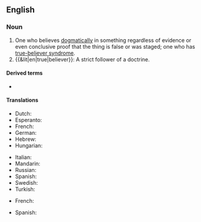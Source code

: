 ==English==

===Noun===
{{en-noun}}

# One who believes [[dogmatic]]ally in something regardless of evidence or even conclusive proof that the thing is false or was staged; one who has [[true-believer syndrome]].
# {{&lit|en|true|believer}}: A strict follower of a doctrine.

====Derived terms====
* {{l|en|true-believer syndrome}}

====Translations====
{{trans-top|strict follower of a doctrine}}
* Dutch: {{t-needed|nl}}
* Esperanto: {{t-needed|eo}}
* French: {{t|fr|vrai croyant|m}}
* German: {{t|de|Rechtgläubiger|m}}
* Hebrew: {{t-needed|he}}
* Hungarian: {{t-needed|hu}}
{{trans-mid}}
* Italian: {{t-needed|it}}
* Mandarin: {{t-needed|cmn}}
* Russian: {{t+|ru|правове́рный}}
* Spanish: {{t|es|creyente verdadero|m}}
* Swedish: {{t-needed|sv}}
* Turkish: {{t|tr|gerçek iman sahibi kimse}}
{{trans-bottom}}

{{trans-top|one who believes in something dogmatically even if it is proven false; a sufferer of true-believer syndrome}}
* French: {{t|fr|vrai croyant|m}}
{{trans-mid}}
* Spanish: {{t|es|creyente verdadero|m}}
{{trans-bottom}}